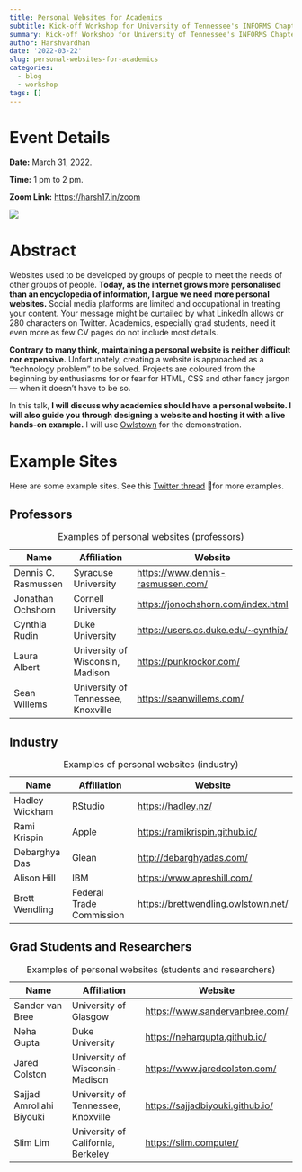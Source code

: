 ```yaml
---
title: Personal Websites for Academics
subtitle: Kick-off Workshop for University of Tennessee's INFORMS Chapter
summary: Kick-off Workshop for University of Tennessee's INFORMS Chapter
author: Harshvardhan
date: '2022-03-22'
slug: personal-websites-for-academics
categories:
  - blog
  - workshop
tags: []
---
```


# Event Details

**Date:** March 31, 2022.

**Time:** 1 pm to 2 pm.

**Zoom Link:** <https://harsh17.in/zoom>

<a target="_blank" href="https://calendar.google.com/event?action=TEMPLATE&amp;tmeid=NGg5MjdiaWZsb3JsNHBoZzFraWVhdjFjZ2UgaHZzYzE3MDhAbQ&amp;tmsrc=hvsc1708%40gmail.com"><img src="https://www.google.com/calendar/images/ext/gc_button1_en.gif" border="0"/></a>

# Abstract

Websites used to be developed by groups of people to meet the needs of other groups of people. **Today, as the internet grows more personalised than an encyclopedia of information, I argue we need more personal websites.** Social media platforms are limited and occupational in treating your content. Your message might be curtailed by what LinkedIn allows or 280 characters on Twitter. Academics, especially grad students, need it even more as few CV pages do not include most details.

**Contrary to many think, maintaining a personal website is neither difficult nor expensive.** Unfortunately, creating a website is approached as a "technology problem" to be solved. Projects are coloured from the beginning by enthusiasms for or fear for HTML, CSS and other fancy jargon --- when it doesn't have to be so.

In this talk, **I will discuss why academics should have a personal website. I will also guide you through designing a website and hosting it with a live hands-on example.** I will use [Owlstown](https://www.owlstown.com/) for the demonstration.

# Example Sites

Here are some example sites. See this [Twitter thread](https://twitter.com/juliasonnevend/status/1506957696481824769?s=20&t=lFwqk_cxaejKCzaGUHqNVg) 🧵for more examples.

## Professors

| Name                | Affiliation                        | Website                               |
|------------------|--------------------------|----------------------------|
| Dennis C. Rasmussen | Syracuse University                | <https://www.dennis-rasmussen.com/>   |
| Jonathan Ochshorn   | Cornell University                 | <https://jonochshorn.com/index.html>  |
| Cynthia Rudin       | Duke University                    | <https://users.cs.duke.edu/~cynthia/> |
| Laura Albert        | University of Wisconsin, Madison   | <https://punkrockor.com/>             |
| Sean Willems        | University of Tennessee, Knoxville | <https://seanwillems.com/>            |

: Examples of personal websites (professors)

## Industry

| Name           | Affiliation              | Website                               |
|------------------|----------------------|--------------------------------|
| Hadley Wickham | RStudio                  | <https://hadley.nz/>                  |
| Rami Krispin   | Apple                    | <https://ramikrispin.github.io/>      |
| Debarghya Das  | Glean                    | <http://debarghyadas.com/>            |
| Alison Hill    | IBM                      | <https://www.apreshill.com/>          |
| Brett Wendling | Federal Trade Commission | <https://brettwendling.owlstown.net/> |

: Examples of personal websites (industry)

## Grad Students and Researchers

| Name                     | Affiliation                        | Website                            |
|--------------------|--------------------------|--------------------------|
| Sander van Bree          | University of Glasgow              | <https://www.sandervanbree.com/>   |
| Neha Gupta               | Duke University                    | <https://nehargupta.github.io/>    |
| Jared Colston            | University of Wisconsin-Madison    | <https://www.jaredcolston.com/>    |
| Sajjad Amrollahi Biyouki | University of Tennessee, Knoxville | <https://sajjadbiyouki.github.io/> |
| Slim Lim                 | University of California, Berkeley | <https://slim.computer/>           |

: Examples of personal websites (students and researchers)
